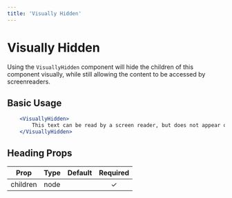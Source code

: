 ```yaml
---
title: 'Visually Hidden'
---
```


# Visually Hidden

Using the `VisuallyHidden` component will hide the children of this component visually, while still allowing the content to be accessed by screenreaders.

## Basic Usage

```.jsx
    <VisuallyHidden>
        This text can be read by a screen reader, but does not appear on the screen.
    </VisuallyHidden>
```

## Heading Props

| Prop     | Type                | Default | Required |
| -------- | ------------------- | ------- | :------: |
| children | node                |         | &#10003; |